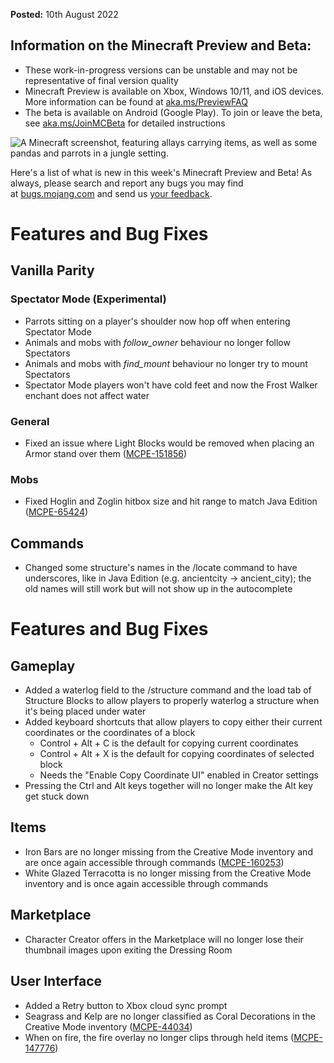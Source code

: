 **Posted:** 10th August 2022

## **Information on the Minecraft Preview and Beta:** 

-   These work-in-progress versions can be unstable and may not be representative of final version quality
-   Minecraft Preview is available on Xbox, Windows 10/11, and iOS devices. More information can be found at [aka.ms/PreviewFAQ](http://aka.ms/PreviewFAQ)
-   The beta is available on Android (Google Play). To join or leave the beta, see [aka.ms/JoinMCBeta](https://aka.ms/JoinMCBeta) for detailed instructions 

![A Minecraft screenshot, featuring allays carrying items, as well as some pandas and parrots in a jungle setting.](https://feedback.minecraft.net/hc/article_attachments/8316783630733/beta19U3_2_16x9.jpg)

Here's a list of what is new in this week's Minecraft Preview and Beta! As always, please search and report any bugs you may find at [bugs.mojang.com](https://bugs.mojang.com) and send us [your feedback](https://aka.ms/MinecraftBetaFeedback).

# **Features and Bug Fixes**

## **Vanilla Parity**

### **Spectator Mode (Experimental)**

-   Parrots sitting on a player's shoulder now hop off when entering Spectator Mode
-   Animals and mobs with _follow\_owner_ behaviour no longer follow Spectators
-   Animals and mobs with _find\_mount_ behaviour no longer try to mount Spectators
-   Spectator Mode players won't have cold feet and now the Frost Walker enchant does not affect water

### **General**

-   Fixed an issue where Light Blocks would be removed when placing an Armor stand over them ([MCPE-151856](https://bugs.mojang.com/browse/MCPE-151856))

### **Mobs**

-   Fixed Hoglin and Zoglin hitbox size and hit range to match Java Edition ([MCPE-65424](https://bugs.mojang.com/browse/MCPE-65424))

## **Commands**

-   Changed some structure's names in the /locate command to have underscores, like in Java Edition (e.g. ancientcity -\> ancient\_city); the old names will still work but will not show up in the autocomplete

# **Features and Bug Fixes**

## **Gameplay**

-   Added a waterlog field to the /structure command and the load tab of Structure Blocks to allow players to properly waterlog a structure when it's being placed under water
-   Added keyboard shortcuts that allow players to copy either their current coordinates or the coordinates of a block
    -   Control + Alt + C is the default for copying current coordinates
    -   Control + Alt + X is the default for copying coordinates of selected block
    -   Needs the "Enable Copy Coordinate UI" enabled in Creator settings
-   Pressing the Ctrl and Alt keys together will no longer make the Alt key get stuck down

## **Items**

-   Iron Bars are no longer missing from the Creative Mode inventory and are once again accessible through commands ([MCPE-160253](https://bugs.mojang.com/browse/MCPE-160253))
-   White Glazed Terracotta is no longer missing from the Creative Mode inventory and is once again accessible through commands

## **Marketplace**

-   Character Creator offers in the Marketplace will no longer lose their thumbnail images upon exiting the Dressing Room

## **User Interface**

-   Added a Retry button to Xbox cloud sync prompt
-   Seagrass and Kelp are no longer classified as Coral Decorations in the Creative Mode inventory ([MCPE-44034](https://bugs.mojang.com/browse/MCPE-44034))
-   When on fire, the fire overlay no longer clips through held items ([MCPE-147776](https://bugs.mojang.com/browse/MCPE-147776))

